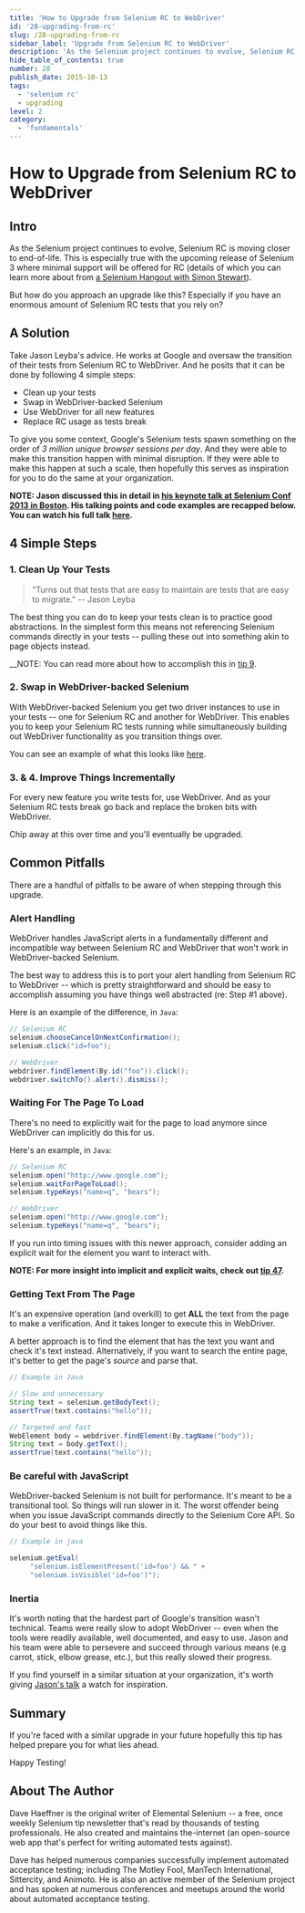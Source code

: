 ```yaml
---
title: 'How to Upgrade from Selenium RC to WebDriver'
id: '28-upgrading-from-rc'
slug: /28-upgrading-from-rc
sidebar_label: 'Upgrade from Selenium RC to WebDriver'
description: 'As the Selenium project continues to evolve, Selenium RC is moving closer to end-of-life. This is especially true with the upcoming release of Selenium 3 where minimal support will be offered for RC'
hide_table_of_contents: true
number: 28
publish_date: 2015-10-13
tags:
  - 'selenium rc'
  - upgrading
level: 2
category:
  - 'fundamentals'
---
```


# How to Upgrade from Selenium RC to WebDriver

## Intro

As the Selenium project continues to evolve, Selenium RC is moving closer to end-of-life. This is especially
true with the upcoming release of Selenium 3 where minimal support will be offered for RC (details of which you
can learn more about from [a Selenium Hangout with Simon Stewart](https://www.selenium.dev/blog/2013/selenium-hangout-2-recap/)).

But how do you approach an upgrade like this? Especially if you have an enormous amount of Selenium RC tests that
you rely on?

## A Solution

Take Jason Leyba's advice. He works at Google and oversaw the transition of their tests from Selenium RC to WebDriver.
And he posits that it can be done by following 4 simple steps:

+ Clean up your tests
+ Swap in WebDriver-backed Selenium
+ Use WebDriver for all new features
+ Replace RC usage as tests break

To give you some context, Google's Selenium tests spawn something on the order of _3 million unique browser sessions
per day_. And they were able to make this transition happen with minimal disruption. If they were able to make this
happen at such a scale, then hopefully this serves as inspiration for you to do the same at your organization.

__NOTE: Jason discussed this in detail in [his keynote talk at Selenium Conf 2013 in Boston](http://www.youtube.com/watch?v=cSLmfegT36A). His talking
points and code examples are recapped below. You can watch his full talk [here](http://www.youtube.com/watch?v=cSLmfegT36A).__


## 4 Simple Steps

### 1. Clean Up Your Tests

> "Turns out that tests that are easy to maintain are tests that are easy to migrate." -- Jason Leyba

The best thing you can do to keep your tests clean is to practice good abstractions. In the simplest form this
means not referencing Selenium commands directly in your tests -- pulling these out into something akin to page
objects instead.

__NOTE: You can read more about how to accomplish this in [tip 9](https://elementalselenium.com/docs/use-a-base-page-object/9-use-a-base-page-object).

### 2. Swap in WebDriver-backed Selenium

With WebDriver-backed Selenium you get two driver instances to use in your tests -- one for Selenium RC and another
for WebDriver. This enables you to keep your Selenium RC tests running while simultaneously building out WebDriver
functionality as you transition things over.

You can see an example of what this looks like [here](https://github.com/SeleniumHQ/selenium/wiki/Ruby-Bindings#webdriver-backed-selenium).

### 3. & 4. Improve Things Incrementally

For every new feature you write tests for, use WebDriver. And as your Selenium RC tests break go back and
replace the broken bits with WebDriver.

Chip away at this over time and you'll eventually be upgraded.

## Common Pitfalls

There are a handful of pitfalls to be aware of when stepping through this upgrade.

### Alert Handling

WebDriver handles JavaScript alerts in a fundamentally different and incompatible way between Selenium RC and WebDriver
that won't work in WebDriver-backed Selenium.

The best way to address this is to port your alert handling from Selenium RC to WebDriver -- which is pretty
straightforward and should be easy to accomplish assuming you have things well abstracted (re: Step #1 above).

Here is an example of the difference, in `Java`:

```java
// Selenium RC
selenium.chooseCancelOnNextConfirmation();
selenium.click("id=foo");

// WebDriver
webdriver.findElement(By.id("foo")).click();
webdriver.switchTo().alert().dismiss();
```

### Waiting For The Page To Load

There's no need to explicitly wait for the page to load anymore since WebDriver can implicitly do this for us.

Here's an example, in `Java`:

```java
// Selenium RC
selenium.open("http://www.google.com");
selenium.waitForPageToLoad();
selenium.typeKeys("name=q", "bears");

// WebDriver
selenium.open("http://www.google.com");
selenium.typeKeys("name=q", "bears");
```

If you run into timing issues with this newer approach, consider adding an explicit wait for the element you want
to interact with.

__NOTE: For more insight into implicit and explicit waits, check out [tip 47](https://elementalselenium.com/docs/waiting/47-waiting).__

### Getting Text From The Page

It's an expensive operation (and overkill) to get __ALL__ the text from the page to make a verification. And
it takes longer to execute this in WebDriver.

A better approach is to find the element that has the text you want and check it's text instead. Alternatively,
if you want to search the entire page, it's better to get the page's _source_ and parse that.

```java
// Example in Java

// Slow and unnecessary
String text = selenium.getBodyText();
assertTrue(text.contains("hello"));

// Targeted and fast
WebElement body = webdriver.findElement(By.tagName("body"));
String text = body.getText();
assertTrue(text.contains("hello"));
```

### Be careful with JavaScript

WebDriver-backed Selenium is not built for performance. It's meant to be a transitional tool. So things will run
slower in it. The worst offender being when you issue JavaScript commands directly to the Selenium Core API. So do
your best to avoid things like this.

```java
// Example in java

selenium.getEval(
     "selenium.isElementPresent('id=foo') && " +
     "selenium.isVisible('id=foo')");
```

### Inertia

It's worth noting that the hardest part of Google's transition wasn't technical. Teams were really slow to
adopt WebDriver -- even when the tools were readily available, well documented, and easy to use. Jason and
his team were able to persevere and succeed through various means (e.g carrot, stick, elbow grease, etc.), but
this really slowed their progress.

If you find yourself in a similar situation at your organization, it's worth giving
[Jason's talk](http://www.youtube.com/watch?v=cSLmfegT36A) a watch for inspiration.

## Summary

If you're faced with a similar upgrade in your future hopefully this tip has helped prepare you for what lies ahead.

Happy Testing!

## About The Author

Dave Haeffner is the original writer of Elemental Selenium -- a free, once weekly Selenium tip newsletter that's
read by thousands of testing professionals. He also created and maintains the-internet (an open-source web app
that's perfect for writing automated tests against).

Dave has helped numerous companies successfully implement automated acceptance testing; including The Motley Fool,
ManTech International, Sittercity, and Animoto. He is also an active member of the Selenium project and has
spoken at numerous conferences and meetups around the world about automated acceptance testing.
